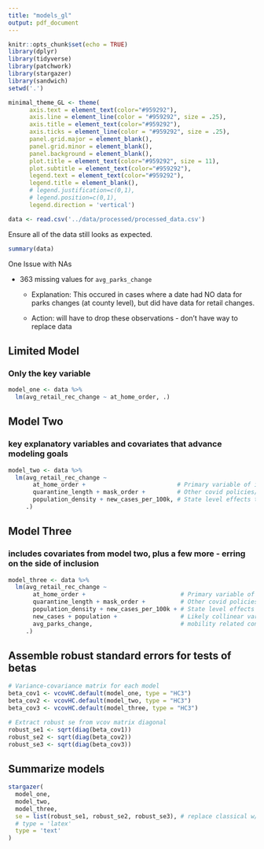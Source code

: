 ```yaml
---
title: "models_gl"
output: pdf_document
---
```


```r
knitr::opts_chunk$set(echo = TRUE)
library(dplyr)
library(tidyverse)
library(patchwork)
library(stargazer)
library(sandwich)
setwd('.')

minimal_theme_GL <- theme(
      axis.text = element_text(color="#959292"),
      axis.line = element_line(color = "#959292", size = .25), 
      axis.title = element_text(color="#959292"),
      axis.ticks = element_line(color = "#959292", size = .25),
      panel.grid.major = element_blank(), 
      panel.grid.minor = element_blank(), 
      panel.background = element_blank(), 
      plot.title = element_text(color="#959292", size = 11),
      plot.subtitle = element_text(color="#959292"),
      legend.text = element_text(color="#959292"), 
      legend.title = element_blank(), 
      # legend.justification=c(0,1), 
      # legend.position=c(0,1), 
      legend.direction = 'vertical')
```

```r
data <- read.csv('../data/processed/processed_data.csv')
```

Ensure all of the data still looks as expected. 
```r
summary(data)
```

One Issue with NAs

* 363 missing values for `avg_parks_change`

  + Explanation: This occured in cases where a date had NO data for parks changes (at county level), but did have data for retail changes. 

  + Action: will have to drop these observations - don't have way to replace data



## Limited Model
### Only the key variable
```r
model_one <- data %>%
  lm(avg_retail_rec_change ~ at_home_order, .)
```


## Model Two
### key explanatory variables and covariates that advance modeling goals
```r
model_two <- data %>%
  lm(avg_retail_rec_change ~ 
       at_home_order +                          # Primary variable of interest
       quarantine_length + mask_order +         # Other covid policies/happenings that may confound
       population_density + new_cases_per_100k, # State level effects that may confound
     .) 
```

## Model Three
### includes covariates from model two, plus a few more - erring on the side of inclusion
```r
model_three <- data %>%
  lm(avg_retail_rec_change ~ 
       at_home_order +                           # Primary variable of interest
       quarantine_length + mask_order +          # Other covid policies/happenings that may confound
       population_density + new_cases_per_100k + # State level effects that may confound
       new_cases + population +                  # Likely collinear variables
       avg_parks_change,                         # mobility related control we decided against
     .)
```

## Assemble robust standard errors for tests of betas
```r
# Variance-covariance matrix for each model
beta_cov1 <- vcovHC.default(model_one, type = "HC3")
beta_cov2 <- vcovHC.default(model_two, type = "HC3")
beta_cov3 <- vcovHC.default(model_three, type = "HC3")

# Extract robust se from vcov matrix diagonal
robust_se1 <- sqrt(diag(beta_cov1))
robust_se2 <- sqrt(diag(beta_cov2))
robust_se3 <- sqrt(diag(beta_cov3))
```


## Summarize models
```r
stargazer(
  model_one, 
  model_two,
  model_three,
  se = list(robust_se1, robust_se2, robust_se3), # replace classical w/ robust SE
  # type = 'latex'
  type = 'text'
)
```
